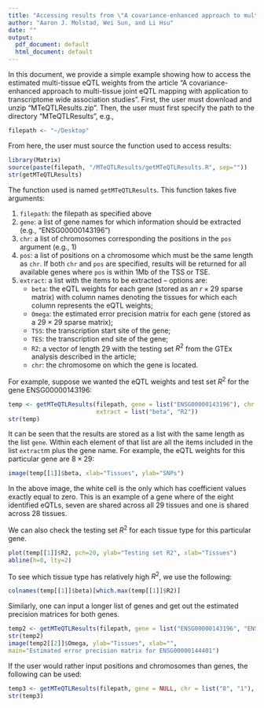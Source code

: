 ```yaml
---
title: "Accessing results from \"A covariance-enhanced approach to multi-tissue joint eQTL mapping with application to transcriptome-wide association studies\""
author: "Aaron J. Molstad, Wei Sun, and Li Hsu"
date: ""
output:
  pdf_document: default
  html_document: default
---
```

In this document, we provide a simple example showing how to access the estimated multi-tissue eQTL weights from the article "A covariance-enhanced approach to multi-tissue joint eQTL mapping with application to transcriptome wide association studies". First, the user must download and unzip "MTeQTLResults.zip". Then, the user must first specify the path to the directory "MTeQTLResults", e.g., 
```r
filepath <- "~/Desktop"
```
From here, the user must source the function used to access results:
```r
library(Matrix)
source(paste(filepath, "/MTeQTLResults/getMTeQTLResults.R", sep=""))
str(getMTeQTLResults)
```
The function used is named $\texttt{getMTeQTLResults}$. This function takes five arguments: 

1. $\texttt{filepath}:$ the filepath as specified above  
2. $\texttt{gene}:$ a list of gene names for which information should be extracted (e.g., "ENSG00000143196")  
3.  $\texttt{chr}:$ a list of chromosomes corresponding the positions in the $\texttt{pos}$ argument (e.g., 1)  
4. $\texttt{pos}:$ a list of positions on a chromosome which must be the same length as $\texttt{chr}$. If both $\texttt{chr}$ and $\texttt{pos}$ are specified, results will be returned for all available genes where $\texttt{pos}$ is within 1Mb of the TSS or TSE.   
5. $\texttt{extract}$: a list with the items to be extracted -- options are:  
    -  $\texttt{beta}$: the eQTL weights for each gene (stored as an $r \times 29$ sparse matrix) with column names denoting the tissues for which each column represents the eQTL weights; 
    -  $\texttt{Omega}$:  the estimated error precision matrix for each gene (stored as a $29 \times 29$ sparse matrix);
    -  $\texttt{TSS}$: the transcription start site of the gene;
    -  $\texttt{TES}$: the transcription end site of the gene;
    -  $\texttt{R2}$: a vector of length 29 with the testing set $R^2$ from the GTEx analysis described in the article; 
    -  $\texttt{chr}$: the chromosome on which the gene is located. 
    

For example, suppose we wanted the eQTL weights and test set $R^2$ for the gene ENSG00000143196:
```r
temp <- getMTeQTLResults(filepath, gene = list("ENSG00000143196"), chr = NULL, pos = NULL,
                         extract = list("beta", "R2"))
str(temp)
```



It can be seen that the results are stored as a list with the same length as the list $\texttt{gene}$. Within each element of that list are all the items included in the list $\texttt{extract}$m plus the gene name. For example, the eQTL weights for this particular gene are $8 \times 29$:
```r
image(temp[[1]]$beta, xlab="Tissues", ylab="SNPs")
```
In the above image, the white cell is the only which has coefficient values exactly equal to zero. This is an example of a gene where of the eight identified eQTLs, seven are shared across all 29 tissues and one is shared across 28 tissues. 


We can also check the testing set $R^2$ for each tissue type for this particular gene. 
```r
plot(temp[[1]]$R2, pch=20, ylab="Testing set R2", xlab="Tissues")
abline(h=0, lty=2)
```


To see which tissue type has relatively high $R^2$, we use the following:
```r
colnames(temp[[1]]$beta)[which.max(temp[[1]]$R2)]
```

Similarly, one can input a longer list of genes and get out the estimated precision matrices for both genes. 
```r
temp2 <- getMTeQTLResults(filepath, gene = list("ENSG00000143196", "ENSG00000144401"), chr = NULL, pos = NULL, extract = list("Omega", "R2"))
str(temp2)
image(temp2[[2]]$Omega, ylab="Tissues", xlab="", 
main="Estimated error precision matrix for ENSG00000144401")
```


If the user would rather input positions and chromosomes than genes, the following can be used: 
```r
temp3 <- getMTeQTLResults(filepath, gene = NULL, chr = list("8", "1"), pos = list("48890700", "10243857"), extract = list("chr", "TSS", "TES", "beta", "R2"))
str(temp3)
```


